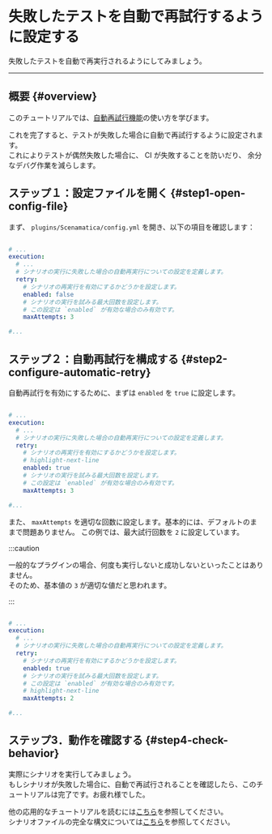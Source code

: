 # 失敗したテストを自動で再試行するように設定する

失敗したテストを自動で再実行されるようにしてみましょう。

---

## 概要 {#overview}

このチュートリアルでは、[自動再試行機能](/docs/use/test#automatic-retry)の使い方を学びます。

これを完了すると、テストが失敗した場合に自動で再試行するように設定されます。  
これによりテストが偶然失敗した場合に、 CI が失敗することを防いだり、
余分なデバグ作業を減らします。

## ステップ１：設定ファイルを開く {#step1-open-config-file}

まず、 `plugins/Scenamatica/config.yml` を開き、以下の項目を確認します：

```yaml title="plugins/Scenamatica/config.yml" showLineNumbers

# ...
execution:
  # ...
  # シナリオの実行に失敗した場合の自動再実行についての設定を定義します。
  retry:
    # シナリオの再実行を有効にするかどうかを設定します。
    enabled: false
    # シナリオの実行を試みる最大回数を設定します。
    # この設定は `enabled` が有効な場合のみ有効です。
    maxAttempts: 3

#...
```

## ステップ２：自動再試行を構成する {#step2-configure-automatic-retry}

自動再試行を有効にするために、まずは `enabled` を `true` に設定します。

```yaml title="plugins/Scenamatica/config.yml" showLineNumbers

# ...
execution:
  # ...
  # シナリオの実行に失敗した場合の自動再実行についての設定を定義します。
  retry:
    # シナリオの再実行を有効にするかどうかを設定します。
    # highlight-next-line
    enabled: true
    # シナリオの実行を試みる最大回数を設定します。
    # この設定は `enabled` が有効な場合のみ有効です。
    maxAttempts: 3

#...
```

また、 `maxAttempts` を適切な回数に設定します。基本的には、デフォルトのままで問題ありません。
この例では、最大試行回数を `2` に設定しています。

:::caution

一般的なプラグインの場合、何度も実行しないと成功しないといったことはありません。  
そのため、基本値の `3` が適切な値だと思われます。

:::

```yaml title="plugins/Scenamatica/config.yml" showLineNumbers

# ...
execution:
  # ...
  # シナリオの実行に失敗した場合の自動再実行についての設定を定義します。
  retry:
    # シナリオの再実行を有効にするかどうかを設定します。
    enabled: true
    # シナリオの実行を試みる最大回数を設定します。
    # この設定は `enabled` が有効な場合のみ有効です。
    # highlight-next-line
    maxAttempts: 2

#...
```

## ステップ3．動作を確認する {#step4-check-behavior}

実際にシナリオを実行してみましょう。  
もしシナリオが失敗した場合に、自動で再試行されることを確認したら、このチュートリアルは完了です。お疲れ様でした。

他の応用的なチュートリアルを読むには[こちら](/docs/getting-started/tutorials)を参照してください。  
シナリオファイルの完全な構文については[こちら](/docs/use/scenario/scenario-file)を参照してください。  
